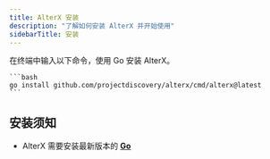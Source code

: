 ```yaml
---
title: AlterX 安装
description: "了解如何安装 AlterX 并开始使用"
sidebarTitle: 安装
---
```



<Tabs>
  <Tab title="Go">
    <Note> 在终端中输入以下命令，使用 Go 安装 AlterX。 </Note>

    ```bash
    go install github.com/projectdiscovery/alterx/cmd/alterx@latest
    ```
  </Tab>  
</Tabs>

## 安装须知
  - AlterX 需要安装最新版本的 [**Go**](https://go.dev/doc/install)
